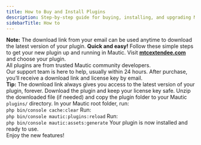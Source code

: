 ```yaml
---
title: How to Buy and Install Plugins
description: Step-by-step guide for buying, installing, and upgrading Mautic Extendee plugins.
sidebarTitle: How to
---
```


<Callout type="info">
  <b>Note:</b> The download link from your email can be used anytime to download the latest version of your plugin.
</Callout>

<Callout type="success">
  <b>Quick and easy!</b> Follow these simple steps to get your new plugin up and running in Mautic.
</Callout>

<Steps>
  <Step title="Buy from our website">
    Visit <a href="https://mtcextendee.com/" target="_blank" rel="noopener"><b>mtcextendee.com</b></a> and choose your plugin.<br />
    All plugins are from trusted Mautic community developers.<br />
    Our support team is here to help, usually within 24 hours.
  </Step>
  <Step title="Get your download link and license key">
    After purchase, you’ll receive a download link and license key by email.<br />
    <Callout type="info">
      <b>Tip:</b> The download link always gives you access to the latest version of your plugin, forever.
    </Callout>
    Download the plugin and keep your license key safe.
  </Step>
  <Step title="Install the plugin">
    Unzip the downloaded file (if needed) and copy the plugin folder to your Mautic <code>plugins/</code> directory.
  </Step>
  <Step title="Clear the cache">
    In your Mautic root folder, run:<br />
    <code>php bin/console cache:clear</code>
  </Step>
  <Step title="Reload the plugin list">
    Run:<br />
    <code>php bin/console mautic:plugins:reload</code>
  </Step>
  <Step title="Regenerate Mautic assets">
    Run:<br />
    <code>php bin/console mautic:assets:generate</code>
  </Step>
  <Step title="All done!">
    Your plugin is now installed and ready to use.<br />
    Enjoy the new features!
  </Step>
</Steps>
